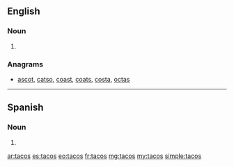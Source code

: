 {{also|TACOS}}
==English==

===Noun===
{{head|en|plural}}

# {{plural of|taco|lang=en}}

===Anagrams===
* [[ascot#English|ascot]], [[catso#English|catso]], [[coast#English|coast]], [[coats#English|coats]], [[costa#English|costa]], [[octas#English|octas]]

----

==Spanish==

===Noun===
{{head|es|noun form|g=m}}

# {{plural of|taco|lang=es}}

[[ar:tacos]]
[[es:tacos]]
[[eo:tacos]]
[[fr:tacos]]
[[mg:tacos]]
[[my:tacos]]
[[simple:tacos]]